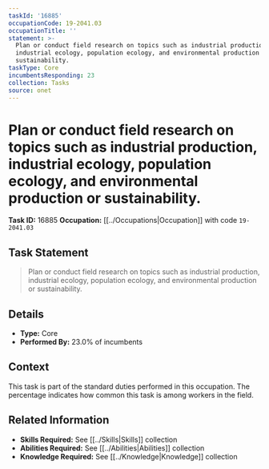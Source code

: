 ```yaml
---
taskId: '16885'
occupationCode: 19-2041.03
occupationTitle: ''
statement: >-
  Plan or conduct field research on topics such as industrial production,
  industrial ecology, population ecology, and environmental production or
  sustainability.
taskType: Core
incumbentsResponding: 23
collection: Tasks
source: onet
---
```

# Plan or conduct field research on topics such as industrial production, industrial ecology, population ecology, and environmental production or sustainability.

**Task ID:** 16885
**Occupation:** [[../Occupations|Occupation]] with code `19-2041.03`

## Task Statement

> Plan or conduct field research on topics such as industrial production, industrial ecology, population ecology, and environmental production or sustainability.

## Details

- **Type:** Core
- **Performed By:** 23.0% of incumbents

## Context

This task is part of the standard duties performed in this occupation. The percentage indicates how common this task is among workers in the field.

## Related Information

- **Skills Required:** See [[../Skills|Skills]] collection
- **Abilities Required:** See [[../Abilities|Abilities]] collection
- **Knowledge Required:** See [[../Knowledge|Knowledge]] collection
